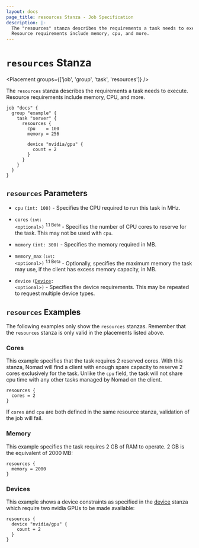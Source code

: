 ```yaml
---
layout: docs
page_title: resources Stanza - Job Specification
description: |-
  The "resources" stanza describes the requirements a task needs to execute.
  Resource requirements include memory, cpu, and more.
---
```


# `resources` Stanza

<Placement groups={['job', 'group', 'task', 'resources']} />

The `resources` stanza describes the requirements a task needs to execute.
Resource requirements include memory, CPU, and more.

```hcl
job "docs" {
  group "example" {
    task "server" {
      resources {
        cpu    = 100
        memory = 256

        device "nvidia/gpu" {
          count = 2
        }
      }
    }
  }
}
```

## `resources` Parameters

- `cpu` `(int: 100)` - Specifies the CPU required to run this task in MHz.

- `cores` <code>(`int`: &lt;optional&gt;)</code> <sup>1.1 Beta</sup> - Specifies the number of CPU cores to reserve
  for the task. This may not be used with `cpu`.

- `memory` `(int: 300)` - Specifies the memory required in MB.

- `memory_max` <code>(`int`: &lt;optional&gt;)</code> <sup>1.1 Beta</sup> - Optionally, specifies the maximum memory the task may use, if the client has excess memory capacity, in MB.

- `device` <code>([Device][]: &lt;optional&gt;)</code> - Specifies the device
  requirements. This may be repeated to request multiple device types.

## `resources` Examples

The following examples only show the `resources` stanzas. Remember that the
`resources` stanza is only valid in the placements listed above.

### Cores

This example specifies that the task requires 2 reserved cores. With this stanza, Nomad will find
a client with enough spare capacity to reserve 2 cores exclusively for the task. Unlike the `cpu` field, the
task will not share cpu time with any other tasks managed by Nomad on the client.

```hcl
resources {
  cores = 2
}
```

If `cores` and `cpu` are both defined in the same resource stanza, validation of the job will fail.

### Memory

This example specifies the task requires 2 GB of RAM to operate. 2 GB is the
equivalent of 2000 MB:

```hcl
resources {
  memory = 2000
}
```

### Devices

This example shows a device constraints as specified in the [device][] stanza
which require two nvidia GPUs to be made available:

```hcl
resources {
  device "nvidia/gpu" {
    count = 2
  }
}
```

[device]: /docs/job-specification/device 'Nomad device Job Specification'
